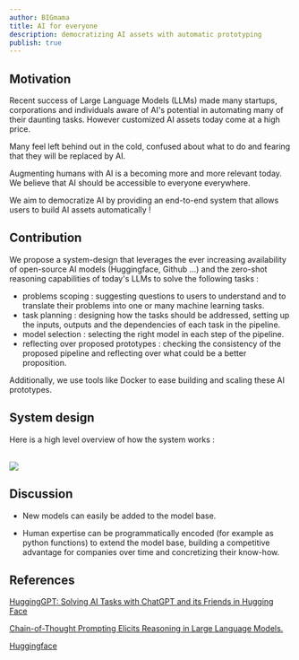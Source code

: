 ```yaml
---
author: BIGmama
title: AI for everyone
description: democratizing AI assets with automatic prototyping
publish: true
---
```


## Motivation

Recent success of Large Language Models (LLMs) made many startups, corporations and individuals aware of <a className="text-blue-500">AI's
potential in automating</a> many of their daunting tasks. However customized AI assets today come at a high price.

Many feel left behind out in the <a className="text-blue-300">cold</a>, confused about what to do
and fearing that they will be replaced by AI.

Augmenting humans with AI is a becoming more and more relevant today. We believe that AI should be accessible to everyone everywhere.

We aim to democratize AI by providing an end-to-end system that allows users to build AI assets automatically !

## Contribution

We propose a system-design that leverages the ever increasing availability of open-source AI models (<a className="text-yellow-500">Huggingface</a>, <a className="text-blue-500">Github</a> ...)
and the zero-shot reasoning capabilities of today's LLMs to solve the following tasks :

- problems scoping : suggesting questions to users to understand and to translate their problems into one or many machine learning tasks.
- task planning : designing how the tasks should be addressed, setting up the inputs, outputs and the dependencies of each task in the pipeline.
- model selection : selecting the right model in each step of the pipeline.
- reflecting over proposed prototypes : checking the consistency of the proposed pipeline and reflecting over what could be a better proposition.

Additionally, we use tools like <a className="text-blue-400">Docker</a> to ease building and scaling these AI prototypes.

## System design

Here is a high level overview of how the system works :

<br />
<img src="/images/automatic_prototype/system.svg" className="bg-white" />

## Discussion

- New models can easily be added to the model base.

- Human expertise can be programmatically encoded (for example as python functions) to extend the model base,
  building a competitive advantage for companies over time and concretizing their know-how.

## References

[HuggingGPT: Solving AI Tasks with ChatGPT and its Friends in Hugging Face](https://arxiv.org/pdf/2303.17580.pdf)

[Chain-of-Thought Prompting Elicits Reasoning in Large Language Models.](https://arxiv.org/abs/2201.11903)

[Huggingface](https://huggingface.co/)
